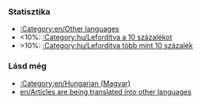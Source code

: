 {{en/Bilingual box| Hu
| Ez az oldal egy listát ad a '''fordításban lévő cikkekről'''.
| ''This page provides an index for a wide range of '''articles are being translated into Hungarian''' in OpenTTD Wiki.<br/>Articles with {{en/S|hu/Fordítás}} template automatically go here.''}}

===Statisztika===
*[[:Category:en/Other languages]]
*<10%: [[:Category:hu/Lefordítva a 10 százalékot]]
*>10%: [[:Category:hu/Lefordítva több mint 10 százalék]]

===Lásd még===
*[[:Category:en/Hungarian (Magyar)]]
*[[en/Articles are being translated into other languages]]
